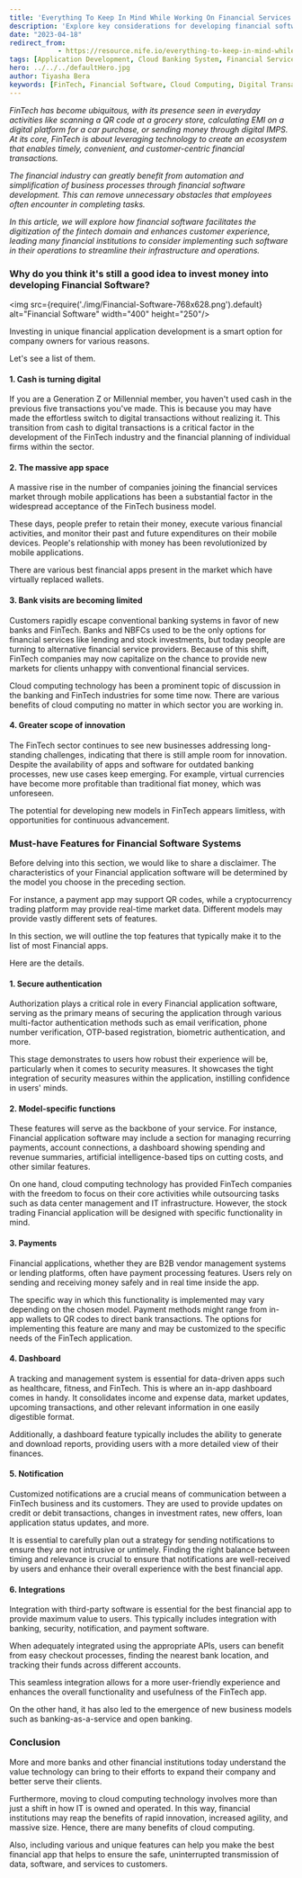 ```yaml
---
title: 'Everything To Keep In Mind While Working On Financial Services Application'
description: 'Explore key considerations for developing financial software, including trends, essential features, and benefits of cloud computing in FinTech.'
date: "2023-04-18"
redirect_from: 
            - https://resource.nife.io/everything-to-keep-in-mind-while-working-on-financial-services-application/
tags: [Application Development, Cloud Banking System, Financial Services]
hero: ../../../defaultHero.jpg
author: Tiyasha Bera
keywords: [FinTech, Financial Software, Cloud Computing, Digital Transactions, Financial Applications]
---
```


_FinTech has become ubiquitous, with its presence seen in everyday activities like scanning a QR code at a grocery store, calculating EMI on a digital platform for a car purchase, or sending money through digital IMPS. At its core, FinTech is about leveraging technology to create an ecosystem that enables timely, convenient, and customer-centric financial transactions._

_The financial industry can greatly benefit from automation and simplification of business processes through financial software development. This can remove unnecessary obstacles that employees often encounter in completing tasks._

_In this article, we will explore how financial software facilitates the digitization of the fintech domain and enhances customer experience, leading many financial institutions to consider implementing such software in their operations to streamline their infrastructure and operations._

### **Why do you think it's still a good idea to invest money into developing Financial Software?**

<img src={require('./img/Financial-Software-768x628.png').default} alt="Financial Software" width="400" height="250"/>
<br/>


 
Investing in unique financial application development is a smart option for company owners for various reasons.

Let's see a list of them.

#### **1. Cash is turning digital**

If you are a Generation Z or Millennial member, you haven't used cash in the previous five transactions you've made. This is because you may have made the effortless switch to digital transactions without realizing it. This transition from cash to digital transactions is a critical factor in the development of the FinTech industry and the financial planning of individual firms within the sector.

#### **2. The massive app space**

A massive rise in the number of companies joining the financial services market through mobile applications has been a substantial factor in the widespread acceptance of the FinTech business model.

These days, people prefer to retain their money, execute various financial activities, and monitor their past and future expenditures on their mobile devices. People's relationship with money has been revolutionized by mobile applications.

There are various best financial apps present in the market which have virtually replaced wallets.

#### **3. Bank visits are becoming limited**

Customers rapidly escape conventional banking systems in favor of new banks and FinTech. Banks and NBFCs used to be the only options for financial services like lending and stock investments, but today people are turning to alternative financial service providers. Because of this shift, FinTech companies may now capitalize on the chance to provide new markets for clients unhappy with conventional financial services.

Cloud computing technology has been a prominent topic of discussion in the banking and FinTech industries for some time now. There are various benefits of cloud computing no matter in which sector you are working in.

#### **4. Greater scope of innovation**

The FinTech sector continues to see new businesses addressing long-standing challenges, indicating that there is still ample room for innovation. Despite the availability of apps and software for outdated banking processes, new use cases keep emerging. For example, virtual currencies have become more profitable than traditional fiat money, which was unforeseen.

The potential for developing new models in FinTech appears limitless, with opportunities for continuous advancement.

### **Must-have Features for Financial Software Systems**

Before delving into this section, we would like to share a disclaimer. The characteristics of your Financial application software will be determined by the model you choose in the preceding section.

For instance, a payment app may support QR codes, while a cryptocurrency trading platform may provide real-time market data. Different models may provide vastly different sets of features.

In this section, we will outline the top features that typically make it to the list of most Financial apps.

Here are the details.

#### **1. Secure authentication**

Authorization plays a critical role in every Financial application software, serving as the primary means of securing the application through various multi-factor authentication methods such as email verification, phone number verification, OTP-based registration, biometric authentication, and more.

This stage demonstrates to users how robust their experience will be, particularly when it comes to security measures. It showcases the tight integration of security measures within the application, instilling confidence in users' minds.

#### **2. Model-specific functions**

These features will serve as the backbone of your service. For instance, Financial application software may include a section for managing recurring payments, account connections, a dashboard showing spending and revenue summaries, artificial intelligence-based tips on cutting costs, and other similar features.

On one hand, cloud computing technology has provided FinTech companies with the freedom to focus on their core activities while outsourcing tasks such as data center management and IT infrastructure. However, the stock trading Financial application will be designed with specific functionality in mind.

#### **3. Payments**

Financial applications, whether they are B2B vendor management systems or lending platforms, often have payment processing features. Users rely on sending and receiving money safely and in real time inside the app.

The specific way in which this functionality is implemented may vary depending on the chosen model. Payment methods might range from in-app wallets to QR codes to direct bank transactions. The options for implementing this feature are many and may be customized to the specific needs of the FinTech application.

#### **4. Dashboard**

A tracking and management system is essential for data-driven apps such as healthcare, fitness, and FinTech. This is where an in-app dashboard comes in handy. It consolidates income and expense data, market updates, upcoming transactions, and other relevant information in one easily digestible format.

Additionally, a dashboard feature typically includes the ability to generate and download reports, providing users with a more detailed view of their finances.

#### **5. Notification**

Customized notifications are a crucial means of communication between a FinTech business and its customers. They are used to provide updates on credit or debit transactions, changes in investment rates, new offers, loan application status updates, and more.

It is essential to carefully plan out a strategy for sending notifications to ensure they are not intrusive or untimely. Finding the right balance between timing and relevance is crucial to ensure that notifications are well-received by users and enhance their overall experience with the best financial app.

#### **6. Integrations**

Integration with third-party software is essential for the best financial app to provide maximum value to users. This typically includes integration with banking, security, notification, and payment software.

When adequately integrated using the appropriate APIs, users can benefit from easy checkout processes, finding the nearest bank location, and tracking their funds across different accounts.

This seamless integration allows for a more user-friendly experience and enhances the overall functionality and usefulness of the FinTech app.

On the other hand, it has also led to the emergence of new business models such as banking-as-a-service and open banking.

### **Conclusion**

More and more banks and other financial institutions today understand the value technology can bring to their efforts to expand their company and better serve their clients.

Furthermore, moving to cloud computing technology involves more than just a shift in how IT is owned and operated. In this way, financial institutions may reap the benefits of rapid innovation, increased agility, and massive size. Hence, there are many benefits of cloud computing.

Also, including various and unique features can help you make the best financial app that helps to ensure the safe, uninterrupted transmission of data, software, and services to customers.
